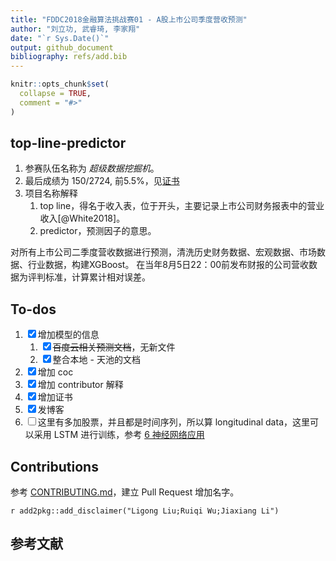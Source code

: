 ```yaml
---
title: "FDDC2018金融算法挑战赛01 - A股上市公司季度营收预测"
author: "刘立功, 武睿琦, 李家翔"
date: "`r Sys.Date()`"
output: github_document
bibliography: refs/add.bib
---
```


<!-- README.md is generated from README.Rmd. Please edit that file -->

```r
knitr::opts_chunk$set(
  collapse = TRUE,
  comment = "#>"
)
```
## top-line-predictor

1. 参赛队伍名称为 *超级数据挖掘机*。
1. 最后成绩为 150/2724, 前5.5%，见[证书](refs/certificate.pdf)
1. 项目名称解释
    1. top line，得名于收入表，位于开头，主要记录上市公司财务报表中的营业收入[@White2018]。
    1. predictor，预测因子的意思。

对所有上市公司二季度营收数据进行预测，清洗历史财务数据、宏观数据、市场数据、行业数据，构建XGBoost。
在当年8月5日22：00前发布财报的公司营收数据为评判标准，计算累计相对误差。

## To-dos

1. [x] 增加模型的信息
    1. [x] ~~百度云相关预测文档~~，无新文件
    1. [x] 整合本地 - 天池的文档
1. [x] 增加 coc
1. [x] 增加 contributor 解释
1. [x] 增加证书
1. [x] 发博客
1. [ ] 这里有多加股票，并且都是时间序列，所以算 longitudinal data，这里可以采用 LSTM 进行训练，参考
[6 神经网络应用](https://jiaxiangbu.github.io/learn_longitudinal_analysis/analysis/introduction-panel-data.html)

## Contributions

参考 [CONTRIBUTING.md](.github/CONTRIBUTING.md)，建立 Pull Request 增加名字。

`r add2pkg::add_disclaimer("Ligong Liu;Ruiqi Wu;Jiaxiang Li")`



## 参考文献 {-}

